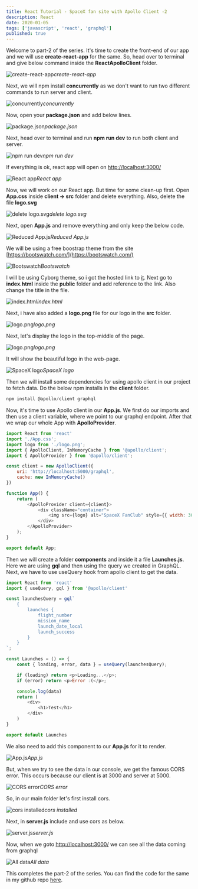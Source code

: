 ```yaml
---
title: React Tutorial - SpaceX fan site with Apollo Client -2
description: React
date: 2020-01-05
tags: ['javascript', 'react', 'graphql']
published: true
---
```



Welcome to part-2 of the series. It's time to create the front-end of our app and we will use **create-react-app** for the same. So, head over to terminal and give below command inside the **ReactApolloClient** folder.

![create-react-app](https://ik.imagekit.io/thewebdev/SpaceX/2/1_JMxhW9qqt.png)*create-react-app*

Next, we will npm install **concurrently** as we don't want to run two different commands to run server and client.

![concurrently](https://ik.imagekit.io/thewebdev/SpaceX/2/2_PXrOPj7bV.png)*concurrently*

Now, open your **package.json** and add below lines.

![package.json](https://ik.imagekit.io/thewebdev/SpaceX/2/3_GRqmkEDJO1.png)*package.json*

Next, head over to terminal and run **npm run dev** to run both client and server.

![npm run dev](https://ik.imagekit.io/thewebdev/SpaceX/2/4_zu3wocOBvW.png)*npm run dev*

If everything is ok, react app will open on [http://localhost:3000/](http://localhost:3000/)

![React app](https://ik.imagekit.io/thewebdev/SpaceX/2/5_7kmXb6NDz.png)*React app*

Now, we will work on our React app. But time for some clean-up first. Open **App.css** inside **client -> src** folder and delete everything. Also, delete the file **logo.svg**

![delete logo.svg](https://ik.imagekit.io/thewebdev/SpaceX/2/6_pyGgFiMZO.png)*delete logo.svg*

Next, open **App.js** and remove everything and only keep the below code.

![Reduced App.js](https://ik.imagekit.io/thewebdev/SpaceX/2/7_zF481Q0Jn.png)*Reduced App.js*

We will be using a free boostrap theme from the site [https://bootswatch.com/](https://bootswatch.com/)

![Bootswatch](https://ik.imagekit.io/thewebdev/SpaceX/2/8_H6tE-Psb6.png)*Bootswatch*

I will be using Cyborg theme, so i got the hosted link to [it](https://bootswatch.com/4/cyborg/bootstrap.min.css). Next go to **index.html** inside the **public** folder and add reference to the link. Also change the title in the file.

![index.html](https://ik.imagekit.io/thewebdev/SpaceX/2/9_s6wMrlTId.png)*index.html*

Next, i have also added a **logo.png** file for our logo in the **src** folder.

![logo.png](https://ik.imagekit.io/thewebdev/SpaceX/2/10_QsL7LZI4be.png)*logo.png*

Next, let's display the logo in the top-middle of the page.

![logo.png](https://ik.imagekit.io/thewebdev/SpaceX/2/11_Csy9csziM.png)*logo.png*

It will show the beautiful logo in the web-page.

![SpaceX logo](https://ik.imagekit.io/thewebdev/SpaceX/2/12_EKWLFGeZW.png)*SpaceX logo*

Then we will install some dependencies for using apollo client in our project to fetch data. Do the below npm installs in the **client** folder.


```js
npm install @apollo/client graphql
```

Now, it's time to use Apollo client in our **App.js**. We first do our imports and then use a client variable, where we point to our graphql endpoint. After that we wrap our whole App with **ApolloProvider**.


```js
import React from 'react'
import './App.css';
import logo from './logo.png';
import { ApolloClient, InMemoryCache } from '@apollo/client';
import { ApolloProvider } from '@apollo/client';

const client = new ApolloClient({
    uri: 'http://localhost:5000/graphql',
    cache: new InMemoryCache()
})

function App() {
    return (
        <ApolloProvider client={client}>
            <div className="container">
                <img src={logo} alt="SpaceX FanClub" style={{ width: 300, display: 'block', margin: 'auto' }}/>
            </div>
        </ApolloProvider>
    );
}

export default App;

```

Then we will create a folder **components** and inside it a file **Launches.js**. Here we are using **gql** and then using the query we created in GraphQL. Next, we have to use useQuery hook from apollo client to get the data.


```js
import React from 'react'
import { useQuery, gql } from '@apollo/client'

const launchesQuery = gql`
    {
        launches {
            flight_number
            mission_name
            launch_date_local
            launch_success
        }
    }
`;

const Launches = () => {
    const { loading, error, data } = useQuery(launchesQuery);

    if (loading) return <p>Loading...</p>;
    if (error) return <p>Error :(</p>;

    console.log(data)
    return (
        <div>
            <h1>Test</h1>
        </div>
    )
}

export default Launches

```

We also need to add this component to our **App.js** for it to render.

![App.js](https://ik.imagekit.io/thewebdev/SpaceX/2/16_usO9NtCvnr.jpg)*App.js*

But, when we try to see the data in our console, we get the famous CORS error. This occurs because our client is at 3000 and server at 5000.

![CORS error](https://ik.imagekit.io/thewebdev/SpaceX/2/17_i6vmITKXr.png)*CORS error*

So, in our main folder let's first install cors.

![cors installed](https://ik.imagekit.io/thewebdev/SpaceX/2/18_jUrqhIGUm.png)*cors installed*

Next, in **server.js** include and use cors as below.

![server.js](https://ik.imagekit.io/thewebdev/SpaceX/2/19_Tw6hqtnZV.jpg)*server.js*

Now, when we goto [http://localhost:3000/](http://localhost:3000/) we can see all the data coming from graphql

![All data](https://ik.imagekit.io/thewebdev/SpaceX/2/20_ie_Q4GZ9x.png)*All data*

This completes the part-2 of the series. You can find the code for the same in my github repo [here](https://github.com/nabendu82/ReactApolloClient).
